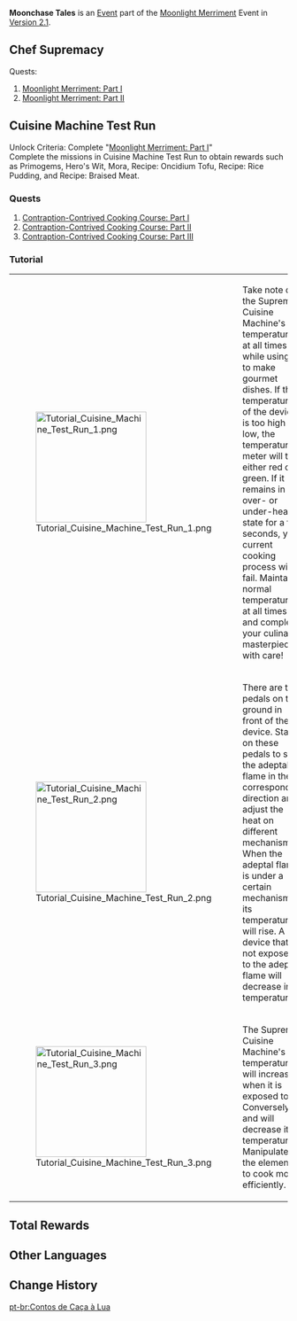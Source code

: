 {{EventTabs
|subpage1=Moonchase Tales
|subpage2=Moonlight Seeker
|subpage3=Trail of Delicacies
}}
{{Event
|name              = Moonchase Tales
|image             = Moonchase Tales.png
|type              = In-Game
|type2             = Sub
|time_known        = yes
|time_start        = 2021-09-27 10:00:00
|time_end          = 2021-10-11 03:59:59
}}
{{Description|[[Paimon]], ever-gluttonous, pulls you over to [[Wanmin Restaurant]] for a good meal. There, you happen to meet [[Xiangling]], who is deep in thought...}}
'''Moonchase Tales''' is an [[Event]] part of the [[Moonlight Merriment]] Event in [[Version 2.1]].

==Chef Supremacy==
Quests:
# [[Moonlight Merriment: Part I]]
# [[Moonlight Merriment: Part II]]

==Cuisine Machine Test Run==
Unlock Criteria: Complete "[[Moonlight Merriment: Part I]]"<br />
Complete the missions in Cuisine Machine Test Run to obtain rewards such as Primogems, Hero's Wit, Mora, Recipe: Oncidium Tofu, Recipe: Rice Pudding, and Recipe: Braised Meat.

===Quests===
# [[Contraption-Contrived Cooking Course: Part I]]
# [[Contraption-Contrived Cooking Course: Part II]]
# [[Contraption-Contrived Cooking Course: Part III]]

===Tutorial===
{| class="tdt1 tdt2" cellspacing="5"
| [[File:Tutorial Cuisine Machine Test Run 1.png|200px]]
| Take note of the Supreme Cuisine Machine's temperature at all times while using it to make gourmet dishes. If the temperature of the device is too high or low, the temperature meter will turn either red or green. If it remains in an over- or under-heated state for a few seconds, your current cooking process will fail. Maintain a normal temperature at all times and complete your culinary masterpiece with care!
|-
| [[File:Tutorial Cuisine Machine Test Run 2.png|200px]]
| There are two pedals on the ground in front of the device. Stand on these pedals to shift the adeptal flame in the corresponding direction and adjust the heat on different mechanisms. When the adeptal flame is under a certain mechanism, its temperature will rise. A device that is not exposed to the adeptal flame will decrease in temperature.
|-
| [[File:Tutorial Cuisine Machine Test Run 3.png|200px]]
| The Supreme Cuisine Machine's temperature will increase when it is exposed to {{Pyro}}. Conversely, {{Hydro}} and {{Cryo}} will decrease its temperature. Manipulate the elements to cook more efficiently.
|}

==Total Rewards==
{{Event Rewards
|Primogem = 210
|Mora = 120,000
|Hero's Wit = 12
|Recipe: Chili-Mince Cornbread Buns = 1
|Recipe: Oncidium Tofu = 1
|Recipe: Rice Pudding = 1
|Recipe: Braised Meat = 1
|type = Sub Event
|sort = Primogem,Mora,Hero's Wit,Recipe: Chili-Mince Cornbread Buns,Recipe: Oncidium Tofu,Recipe: Rice Pudding,Recipe: Braised Meat
}}

==Other Languages==
{{Other Languages
|en      = Moonchase Tales
|zhs     = 逐月佳话
|zhs_rm  = Zhúyuè Jiāhuà
|zht     = 逐月佳話
|zht_rm  = Zhúyuè Jiāhuà
|zh_tl   = Moonchase Anecdotes
|ja      = 月逐いの美談
|ja_rm   = Tsukioi no Bidan
|ja_tl   = Moving Tales of Moonchase
|ko      = 축월의 미담
|ko_rm   = Chugwol-ui Midam
|ko_tl   = Impressive Stories of Moonchase
|es      = Anécdotas de la luna
|es_tl   = Moon Anecdotes
|fr      = Contes séléniens
|fr_tl   = Selenian Tales
|ru      = Сказания Лунной охоты
|ru_tl   = 
|th      = เรื่องราวของ Moonchase
|th_rm   = 
|th_tl   = 
|vi      = Giai Thoại Trục Nguyệt
|vi_tl   = 
|de      = Geschichten des Vollmondtanzes
|de_tl   = Tales of the Full Moon Dance
|id      = Kisah Moonchase
|id_tl   = Tales of Moonchase
|pt      = Contos da Caça à Lua
|pt_tl   = 
}}

==Change History==
{{Change History|2.1}}

[[pt-br:Contos de Caça à Lua]]